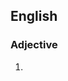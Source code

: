 ==English==

===Adjective===
{{en-adj}}

# {{cx|obsolete|lang=en}} {{synonym of|lang=en|inaniloquent}}